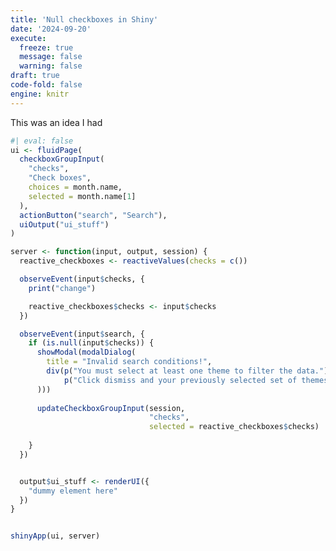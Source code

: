 ```yaml
---
title: 'Null checkboxes in Shiny'
date: '2024-09-20'
execute:
  freeze: true
  message: false
  warning: false
draft: true
code-fold: false
engine: knitr
---
```


This was an idea I had

```r
#| eval: false
ui <- fluidPage(
  checkboxGroupInput(
    "checks",
    "Check boxes",
    choices = month.name,
    selected = month.name[1]
  ),
  actionButton("search", "Search"),
  uiOutput("ui_stuff")
)

server <- function(input, output, session) {
  reactive_checkboxes <- reactiveValues(checks = c())

  observeEvent(input$checks, {
    print("change")

    reactive_checkboxes$checks <- input$checks
  })

  observeEvent(input$search, {
    if (is.null(input$checks)) {
      showModal(modalDialog(
        title = "Invalid search conditions!",
        div(p("You must select at least one theme to filter the data."),
            p("Click dismiss and your previously selected set of themes will be re-selected.")
      )))
      
      updateCheckboxGroupInput(session,
                               "checks",
                               selected = reactive_checkboxes$checks)
      
    }
  })


  output$ui_stuff <- renderUI({
    "dummy element here"
  })
}


shinyApp(ui, server)
```

